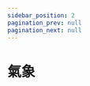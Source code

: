 ```yaml
---
sidebar_position: 2
pagination_prev: null
pagination_next: null
---
```



# 氣象

<div style={{ display: "flex", flexDirection: "column", gap: "8px" }}>
  <ApiEndpoint
    method="get"
    title="取得天氣預報資訊"
    path="/weather/forecast/:code"
    to="./forecast"
  />
  <ApiEndpoint
    method="get"
    title="取得即時天氣資訊"
    path="/weather/realtime/:code"
    to="./realtime"
  />
  <ApiEndpoint
    method="get"
    title="取得天氣資訊"
    path="/weather/all/:code"
    to="./all"
  />
</div>
